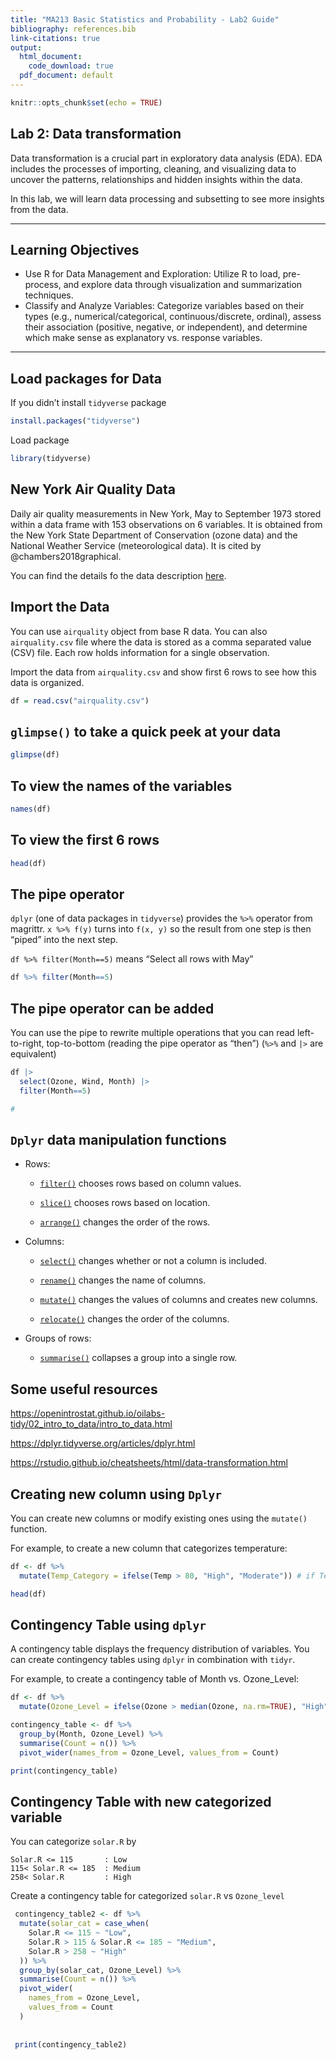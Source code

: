 ```yaml
---
title: "MA213 Basic Statistics and Probability - Lab2 Guide"
bibliography: references.bib
link-citations: true
output:
  html_document:
    code_download: true 
  pdf_document: default
---
```


```r
knitr::opts_chunk$set(echo = TRUE)
```

## **Lab 2:** Data transformation

Data transformation is a crucial part in exploratory data analysis (EDA). EDA includes the processes of importing, cleaning, and visualizing data to uncover the patterns, relationships and hidden insights within the data.

In this lab, we will learn data processing and subsetting to see more insights from the data.

------------------------------------------------------------------------

## Learning Objectives

-   Use R for Data Management and Exploration: Utilize R to load, pre-process, and explore data through visualization and summarization techniques.
-   Classify and Analyze Variables: Categorize variables based on their types (e.g., numerical/categorical, continuous/discrete, ordinal), assess their association (positive, negative, or independent), and determine which make sense as explanatory vs. response variables.

------------------------------------------------------------------------

## Load packages for Data

If you didn't install `tidyverse` package

```r
install.packages("tidyverse")
```

Load package

```r
library(tidyverse)
```

## **New York Air Quality Data**

Daily air quality measurements in New York, May to September 1973 stored within a data frame with 153 observations on 6 variables. It is obtained from the New York State Department of Conservation (ozone data) and the National Weather Service (meteorological data). It is cited by @chambers2018graphical.

You can find the details fo the data description [here](https://stat.ethz.ch/R-manual/R-devel/library/datasets/html/airquality.html).

## Import the Data

You can use `airquality` object from base R data. You can also `airquality.csv` file where the data is stored as a comma separated value (CSV) file. Each row holds information for a single observation.

Import the data from `airquality.csv` and show first 6 rows to see how this data is organized.

```r
df = read.csv("airquality.csv")
```

## `glimpse()` to take a quick peek at your data

```r

glimpse(df)

```

## To view the names of the variables

```r

names(df)

```

## To view the first 6 rows

```r

head(df)

```

## The pipe operator

`dplyr` (one of data packages in `tidyverse`) provides the `%>%` operator from magrittr. `x %>% f(y)` turns into `f(x, y)` so the result from one step is then “piped” into the next step.

`df %>% filter(Month==5)` means "Select all rows with May"

```r
df %>% filter(Month==5)

```

## The pipe operator can be added

You can use the pipe to rewrite multiple operations that you can read left-to-right, top-to-bottom (reading the pipe operator as “then”) (`%>%` and `|>` are equivalent)

```r
df |> 
  select(Ozone, Wind, Month) |>
  filter(Month==5)

# 
```

## `Dplyr` data manipulation functions

-   Rows:

    -   [`filter()`](https://dplyr.tidyverse.org/reference/filter.html) chooses rows based on column values.

    -   [`slice()`](https://dplyr.tidyverse.org/reference/slice.html) chooses rows based on location.

    -   [`arrange()`](https://dplyr.tidyverse.org/reference/arrange.html) changes the order of the rows.

-   Columns:

    -   [`select()`](https://dplyr.tidyverse.org/reference/select.html) changes whether or not a column is included.

    -   [`rename()`](https://dplyr.tidyverse.org/reference/rename.html) changes the name of columns.

    -   [`mutate()`](https://dplyr.tidyverse.org/reference/mutate.html) changes the values of columns and creates new columns.

    -   [`relocate()`](https://dplyr.tidyverse.org/reference/relocate.html) changes the order of the columns.

-   Groups of rows:

    -   [`summarise()`](https://dplyr.tidyverse.org/reference/summarise.html) collapses a group into a single row.

## Some useful resources

<https://openintrostat.github.io/oilabs-tidy/02_intro_to_data/intro_to_data.html>

<https://dplyr.tidyverse.org/articles/dplyr.html>

<https://rstudio.github.io/cheatsheets/html/data-transformation.html>

## Creating new column using `Dplyr`

You can create new columns or modify existing ones using the `mutate()` function.

For example, to create a new column that categorizes temperature:

```r
df <- df %>%
  mutate(Temp_Category = ifelse(Temp > 80, "High", "Moderate")) # if Temp>80 -> "High" otherwise "Moderate"

head(df)
```

## Contingency Table using `dplyr`

A contingency table displays the frequency distribution of variables. You can create contingency tables using `dplyr` in combination with `tidyr`.

For example, to create a contingency table of Month vs. Ozone_Level:

```r
df <- df %>%
  mutate(Ozone_Level = ifelse(Ozone > median(Ozone, na.rm=TRUE), "High", "Low"))

contingency_table <- df %>%
  group_by(Month, Ozone_Level) %>%
  summarise(Count = n()) %>%
  pivot_wider(names_from = Ozone_Level, values_from = Count)

print(contingency_table)
```

## Contingency Table with new categorized variable

You can categorize `solar.R` by

```         
Solar.R <= 115       : Low
115< Solar.R <= 185  : Medium
258< Solar.R         : High
```

Create a contingency table for categorized `solar.R` vs `Ozone_level`

```r
 contingency_table2 <- df %>%
  mutate(solar_cat = case_when(
    Solar.R <= 115 ~ "Low",
    Solar.R > 115 & Solar.R <= 185 ~ "Medium",
    Solar.R > 258 ~ "High"
  )) %>%
  group_by(solar_cat, Ozone_Level) %>%
  summarise(Count = n()) %>%
  pivot_wider(
    names_from = Ozone_Level,
    values_from = Count
  )
 
 
 print(contingency_table2)
```
